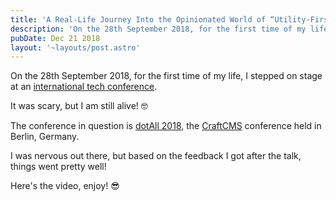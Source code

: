 ```yaml
---
title: 'A Real-Life Journey Into the Opinionated World of “Utility-First” CSS'
description: 'On the 28th September 2018, for the first time of my life, I stepped on stage at an international tech conference. It was scary, but I am still alive! 🤓'
pubDate: Dec 21 2018
layout: '~layouts/post.astro'
---
```



<IntroText>
  
On the 28th September 2018, for the first time of my life, I stepped on stage at an <a href="https://dotall.com/simon-vrachliotis">international tech conference</a>.

It was scary, but I am still alive! 🤓

</IntroText>

The conference in question is [dotAll 2018](http://dotall.com/simon-vrachliotis), the [CraftCMS](https://simonswiss.com/talks/CraftCMS) conference held in Berlin, Germany.

I was nervous out there, but based on the feedback I got after the talk, things went pretty well!

Here's the video, enjoy! 😎

<VimeoVideo id="294976504" />
